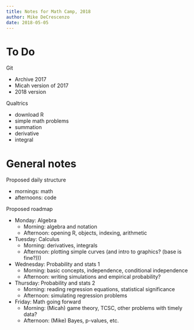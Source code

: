 ```yaml
---
title: Notes for Math Camp, 2018
author: Mike DeCrescenzo
date: 2018-05-05
---
```


# To Do

Git

- Archive 2017
- Micah version of 2017
- 2018 version


Qualtrics

- download R
- simple math problems
 - summation
 - derivative
 - integral



# General notes

Proposed daily structure

- mornings: math
- afternoons: code


Proposed roadmap

- Monday: Algebra
  + Morning: algebra and notation
  + Afternoon: opening R, objects, indexing, arithmetic
- Tuesday: Calculus
  - Morning: derivatives, integrals
  - Afternoon: plotting simple curves (and intro to graphics? (base is fine?)))
- Wednesday: Probability and stats 1
  - Morning: basic concepts, independence, conditional independence
  - Afternoon: writing simulations and empirical probability?
- Thursday: Probability and stats 2
  - Morning: reading regression equations, statistical significance
  - Afternoon: simulating regression problems
- Friday: Math going forward
  - Morning: (Micah) game theory, TCSC, other problems with timely data?
  - Afternoon: (Mike) Bayes, p-values, etc.

